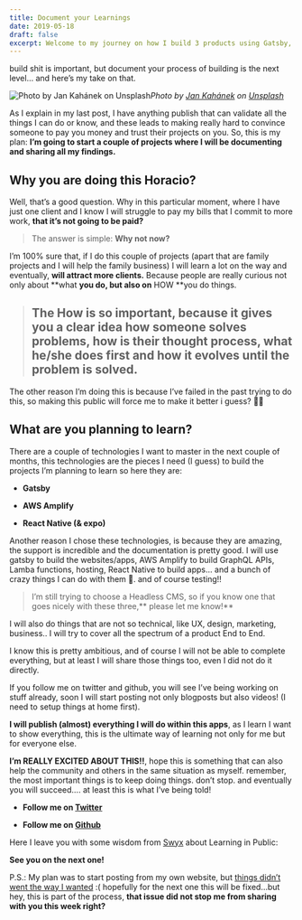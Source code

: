 ```yaml
---
title: Document your Learnings
date: 2019-05-18
draft: false
excerpt: Welcome to my journey on how I build 3 products using Gatsby, GraphQL & Serverless technologies...
---
```


build shit is important, but document your process of building is the next level… and here’s my take on that.

![Photo by [Jan Kahánek](https://unsplash.com/@honza_kahanek?utm_source=medium&utm_medium=referral) on [Unsplash](https://unsplash.com?utm_source=medium&utm_medium=referral)](./cover.jpeg)_Photo by [Jan Kahánek](https://unsplash.com/@honza_kahanek?utm_source=medium&utm_medium=referral) on [Unsplash](https://unsplash.com?utm_source=medium&utm_medium=referral)_

As I explain in my last post, I have anything publish that can validate all the things I can do or know, and these leads to making really hard to convince someone to pay you money and trust their projects on you. So, this is my plan: **I’m going to start a couple of projects where I will be documenting and sharing all my findings.**

## Why you are doing this Horacio?

Well, that’s a good question. Why in this particular moment, where I have just one client and I know I will struggle to pay my bills that I commit to more work, **that it’s not going to be paid?**

> The answer is simple: **Why not now?**

I’m 100% sure that, if I do this couple of projects (apart that are family projects and I will help the family business) I will learn a lot on the way and eventually, **will attract more clients.** Because people are really curious not only about **what **you do, but also on** HOW **you do things.

> ## **The How is so important,** because it gives you a clear idea how someone solves problems, how is their thought process, what he/she does first and how it evolves until the problem is solved.

The other reason I’m doing this is because I’ve failed in the past trying to do this, so making this public will force me to make it better i guess? 🤷‍♂️

## What are you planning to learn?

There are a couple of technologies I want to master in the next couple of months, this technologies are the pieces I need (I guess) to build the projects I’m planning to learn so here they are:

- **Gatsby**

- **AWS Amplify**

- **React Native (& expo)**

Another reason I chose these technologies, is because they are amazing, the support is incredible and the documentation is pretty good. I will use gatsby to build the websites/apps, AWS Amplify to build GraphQL APIs, Lamba functions, hosting, React Native to build apps… and a bunch of crazy things I can do with them 🤟. and of course testing!!

> I’m still trying to choose a Headless CMS, so if you know one that goes nicely with these three,** please let me know!**

I will also do things that are not so technical, like UX, design, marketing, business.. I will try to cover all the spectrum of a product End to End.

I know this is pretty ambitious, and of course I will not be able to complete everything, but at least I will share those things too, even I did not do it directly.

If you follow me on twitter and github, you will see I’ve being working on stuff already, soon I will start posting not only blogposts but also videos! (I need to setup things at home first).

**I will publish (almost) everything I will do within this apps**, as I learn I want to show everything, this is the ultimate way of learning not only for me but for everyone else.

**I’m REALLY EXCITED ABOUT THIS!!**, hope this is something that can also help the community and others in the same situation as myself. remember, the most important things is to keep doing things. don’t stop. and eventually you will succeed…. at least this is what I’ve being told!

- **Follow me on [Twitter](https://twitter.com/hhg2288)**

- **Follow me on [Github](https://github.com/horacioh)**

Here I leave you with some wisdom from [Swyx](https://twitter.com/swyx/status/1009174159690264579) about Learning in Public:

**See you on the next one!**

P.S.: My plan was to start posting from my own website, but [things didn’t went the way I wanted](https://twitter.com/hhg2288/status/1129526682396823552) :( hopefully for the next one this will be fixed…but hey, this is part of the process, **that issue did not stop me from sharing with you this week right?**
